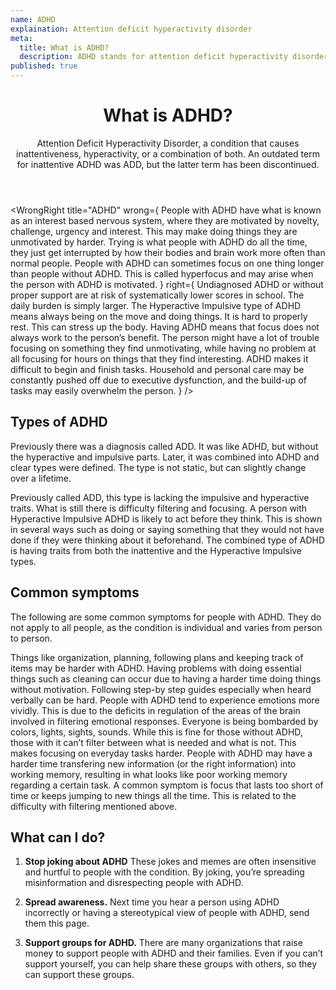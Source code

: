 ```yaml
---
name: ADHD
explaination: Attention deficit hyperactivity disorder
meta:
  title: What is ADHD?
  description: ADHD stands for attention deficit hyperactivity disorder. Learn about what it means to have ADHD.
published: true
---
```


<PreviewBanner googleDocUrl="https://docs.google.com/document/d/1Y-MIXDSammRpLvcwJD_6GRkyRZzm4BVRp5P7RuVXvNA/edit?usp=sharing" />

<Header>

# What is ADHD?

Attention Deficit Hyperactivity Disorder, a condition that causes inattentiveness, hyperactivity, or a combination of both. An outdated term for inattentive ADHD was ADD, but the latter term has been discontinued.

</Header>

<Main>

<WrongRight
  title="ADHD"
  wrong={
    <Definition>
      <DefinitionItem summary="Being lazy">
        People with ADHD have what is known as an interest based nervous system, where
        they are motivated by novelty, challenge, urgency and interest. This may make
        doing things they are unmotivated by harder.
      </DefinitionItem>
      <DefinitionItem summary="Not trying hard enough">
        Trying is what people with ADHD do all the time, they just get interrupted by how
        their bodies and brain work more often than normal people.
      </DefinitionItem>
      <DefinitionItem summary="Never being able to focus">
        People with ADHD can sometimes focus on one thing longer than people without ADHD.
        This is called hyperfocus and may arise when the person with ADHD is motivated.
      </DefinitionItem>
    </Definition>
  }
  right={
    <Definition>
      <DefinitionItem summary="Difficult">
        Undiagnosed ADHD or without proper support are at risk of systematically lower
        scores in school. The daily burden is simply larger.
      </DefinitionItem>
      <DefinitionItem summary="Stressful">
        The Hyperactive Impulsive type of ADHD means always being on the move and doing
        things. It is hard to properly rest. This can stress up the body.
      </DefinitionItem>
      <DefinitionItem summary="Uneven ability to focus">
        Having ADHD means that focus does not always work to the person’s benefit. The
        person might have a lot of trouble focusing on something they find unmotivating,
        while having no problem at all focusing for hours on things that they find
        interesting.
      </DefinitionItem>
      <DefinitionItem summary="Impairing">
        ADHD makes it difficult to begin and finish tasks. Household and personal care may
        be constantly pushed off due to executive dysfunction, and the build-up of tasks
        may easily overwhelm the person.
      </DefinitionItem>
    </Definition>
  }
/>

<Section>

## Types of ADHD

Previously there was a diagnosis called ADD. It was like ADHD, but without the hyperactive and impulsive parts. Later, it was combined into ADHD and clear types were defined. The type is not static, but can slightly change over a lifetime.

<Definition>
  <DefinitionItem summary="Inattentive">
    Previously called ADD, this type is lacking the impulsive and hyperactive traits. What
    is still there is difficulty filtering and focusing.
  </DefinitionItem>
  <DefinitionItem summary="Hyperactive Impulsive">
    A person with Hyperactive Impulsive ADHD is likely to act before they think. This is
    shown in several ways such as doing or saying something that they would not have done
    if they were thinking about it beforehand.
  </DefinitionItem>
  <DefinitionItem summary="Combined">
    The combined type of ADHD is having traits from both the inattentive and the
    Hyperactive Impulsive types.
  </DefinitionItem>
</Definition>

</Section>

<Section>

## Common symptoms

The following are some common symptoms for people with ADHD. They do not apply to all people, as the condition is individual and varies from person to person.

<Definition>
  <DefinitionItem summary="Executive dysfunction">
    Things like organization, planning, following plans and keeping track of items may be
    harder with ADHD. Having problems with doing essential things such as cleaning can
    occur due to having a harder time doing things without motivation. Following step-by
    step guides especially when heard verbally can be hard.
  </DefinitionItem>
  <DefinitionItem summary="Emotional dysregulation">
    People with ADHD tend to experience emotions more vividly. This is due to the deficits
    in regulation of the areas of the brain involved in filtering emotional responses.
  </DefinitionItem>
  <DefinitionItem summary="Difficulty with filtering">
    Everyone is being bombarded by colors, lights, sights, sounds. While this is fine for
    those without ADHD, those with it can’t filter between what is needed and what is not.
    This makes focusing on everyday tasks harder.
  </DefinitionItem>
  <DefinitionItem summary="Poor working memory">
    People with ADHD may have a harder time transfering new information (or the right
    information) into working memory, resulting in what looks like poor working memory
    regarding a certain task.
  </DefinitionItem>
  <DefinitionItem summary="Losing focus quickly">
    A common symptom is focus that lasts too short of time or keeps jumping to new things
    all the time. This is related to the difficulty with filtering mentioned above.
  </DefinitionItem>
</Definition>

</Section>

<Section>

## What can I do?

1. **Stop joking about ADHD** These jokes and memes are often insensitive and hurtful to people with the condition. By joking, you’re spreading misinformation and disrespecting people with ADHD.

2. **Spread awareness.** Next time you hear a person using ADHD incorrectly or having a stereotypical view of people with ADHD, send them this page.

3. **Support groups for ADHD.** There are many organizations that raise money to support people with ADHD and their families. Even if you can’t support yourself, you can help share these groups with others, so they can support these groups.

</Section>

</Main>
